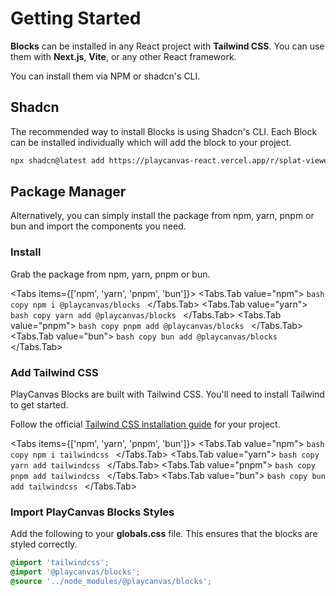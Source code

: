 
# Getting Started

**Blocks** can be installed in any React project with **Tailwind CSS**. You can use them with **Next.js**, **Vite**, or any other React framework.

You can install them via NPM or shadcn's CLI.

## Shadcn

The recommended way to install Blocks is using Shadcn's CLI. Each Block can be installed individually which will add the block to your project.

```bash copy
npx shadcn@latest add https://playcanvas-react.vercel.app/r/splat-viewer.json
```

## Package Manager

Alternatively, you can simply install the package from npm, yarn, pnpm or bun and import the components you need.

<Steps>

### Install

Grab the package from npm, yarn, pnpm or bun.

<Tabs items={['npm', 'yarn', 'pnpm', 'bun']}>
    <Tabs.Tab value="npm">
        ```bash copy
        npm i @playcanvas/blocks
        ```
    </Tabs.Tab>
    <Tabs.Tab value="yarn">
        ```bash copy
        yarn add @playcanvas/blocks
        ```
    </Tabs.Tab>
    <Tabs.Tab value="pnpm">
        ```bash copy
        pnpm add @playcanvas/blocks
        ```
    </Tabs.Tab>
    <Tabs.Tab value="bun">
        ```bash copy
        bun add @playcanvas/blocks
        ```
    </Tabs.Tab>
</Tabs>

### Add Tailwind CSS

PlayCanvas Blocks are built with Tailwind CSS. You'll need to install Tailwind to get started.

Follow the official [Tailwind CSS installation guide](https://tailwindcss.com/docs/installation) for your project.

<Tabs items={['npm', 'yarn', 'pnpm', 'bun']}>
    <Tabs.Tab value="npm">
        ```bash copy
        npm i tailwindcss
        ```
    </Tabs.Tab>
    <Tabs.Tab value="yarn">
        ```bash copy
        yarn add tailwindcss
        ```
    </Tabs.Tab>
    <Tabs.Tab value="pnpm">
        ```bash copy
        pnpm add tailwindcss
        ```
    </Tabs.Tab>
    <Tabs.Tab value="bun">
        ```bash copy
        bun add tailwindcss
        ```
    </Tabs.Tab>
</Tabs>

### Import PlayCanvas Blocks Styles

Add the following to your **globals.css** file. This ensures that the blocks are styled correctly.

```css copy filename=src/styles/globals.css
@import 'tailwindcss';
@import '@playcanvas/blocks';
@source '../node_modules/@playcanvas/blocks';
```
</Steps>